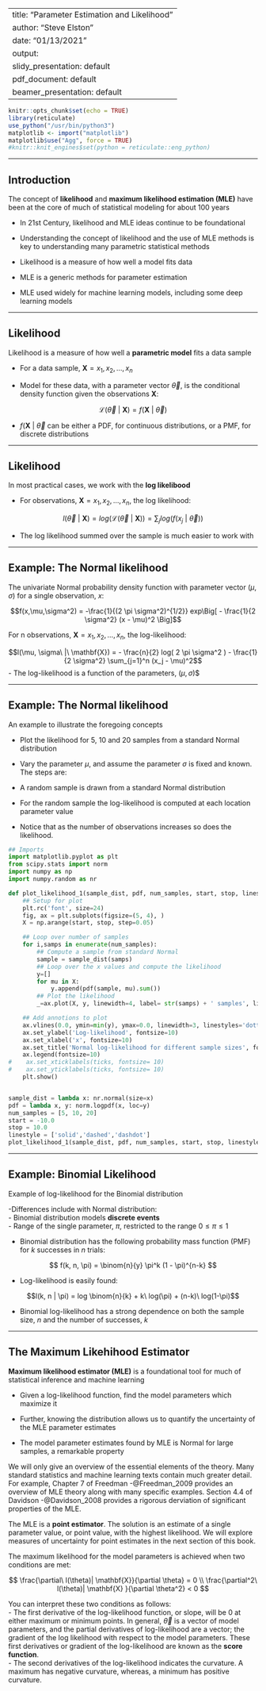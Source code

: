 
---
title: "Parameter Estimation and Likelihood"
author: "Steve Elston"
date: "01/13/2021"
output:
  slidy_presentation: default
  pdf_document: default
  beamer_presentation: default
---

```r
knitr::opts_chunk$set(echo = TRUE)
library(reticulate)
use_python("/usr/bin/python3")
matplotlib <- import("matplotlib")
matplotlib$use("Agg", force = TRUE)
#knitr::knit_engines$set(python = reticulate::eng_python)
```

---------------------------------

## Introduction   

The concept of **likelihood** and **maximum likelihood estimation (MLE)** have been at the core of much of statistical modeling for about 100 years   

- In 21st Century, likelihood and MLE ideas continue to be foundational      

-  Understanding the concept of likelihood and the use of MLE methods is key to understanding many parametric statistical methods     
  - Likelihood is a measure of how well a model fits data     
  - MLE is a generic methods for parameter estimation    

- MLE used widely for machine learning models, including some deep learning models      


------------------------------------------------------

## Likelihood   

Likelihood is a measure of how well a **parametric model** fits a data sample

- For a data sample, $\mathbf{X} = x_1, x_2, \ldots, x_n$    

- Model for these data, with a parameter vector $\vec{\theta}$, is the conditional density function given the observations $\mathbf{X}$: 

$$\mathcal{L}(\vec{\theta}\ |\ \mathbf{X} ) = f(\mathbf{X}\ |\ \vec{\theta})$$

- $f(\mathbf{X}\ |\ \vec{\theta}$ can be either a PDF, for continuous distributions, or a PMF, for discrete distributions



------------------------------------------------------

## Likelihood   

In most practical cases, we work with the **log likelibood**      

- For observations, $\mathbf{X} = x_1, x_2, \ldots, x_n$, the log likelihood:    

$$l(\vec{\theta}\ |\ \mathbf{X}) = log\big( \mathcal{L}(\vec{\theta}\ |\ \mathbf{X}) \big) = \sum_{j} log \Big( f(x_j\ |\ \vec{\theta}) \Big)$$

- The log likelihood summed over the sample is much easier to work with       


-----------------------------------------

## Example: The Normal likelihood

The univariate Normal probability density function with parameter vector $(\mu,\sigma)$ for a single observation, $x$:     

$$f(x,\mu,\sigma^2) = -\frac{1}{(2 \pi \sigma^2)^{1/2}} exp\Big[ - \frac{1}{2 \sigma^2}  (x - \mu)^2 \Big]$$


For n observations, $\mathbf{X} = x_1, x_2, \ldots, x_n$, the log-likelihood:  

$$l(\mu, \sigma\ |\ \mathbf{X}) = - \frac{n}{2} log( 2 \pi \sigma^2 ) - \frac{1}{2 \sigma^2} \sum_{j=1}^n (x_j - \mu)^2$$
- The log-likelihood is a function of the parameters, $(\mu,\sigma)$$     



------------------------------------------

## Example: The Normal likelihood

An example to illustrate the foregoing concepts    

- Plot the likelihood for 5, 10 and 20 samples from a standard Normal distribution   

- Vary the parameter $\mu$, and assume the parameter $\sigma$ is fixed and known. The steps are:     
- A random sample is drawn from a standard Normal distribution    

- For the random sample the log-likelihood is computed at each location parameter value    

- Notice that as the number of observations increases so does the likelihood.


```python
## Imports
import matplotlib.pyplot as plt
from scipy.stats import norm
import numpy as np
import numpy.random as nr

def plot_likelihood_1(sample_dist, pdf, num_samples, start, stop, linestyle):
    ## Setup for plot
    plt.rc('font', size=24)
    fig, ax = plt.subplots(figsize=(5, 4), ) 
    X = np.arange(start, stop, step=0.05)

    ## Loop over number of samples
    for i,samps in enumerate(num_samples): 
        ## Compute a sample from standard Normal
        sample = sample_dist(samps)
        ## Loop over the x values and compute the likelihood
        y=[]
        for mu in X:
            y.append(pdf(sample, mu).sum())
        ## Plot the likelihood    
        _=ax.plot(X, y, linewidth=4, label= str(samps) + ' samples', linestyle=linestyle[i] )

    ## Add annotions to plot
    ax.vlines(0.0, ymin=min(y), ymax=0.0, linewidth=3, linestyles='dotted')
    ax.set_ylabel('Log-likelihood', fontsize=10)
    ax.set_xlabel('x', fontsize=10)
    ax.set_title('Normal log-likelihood for different sample sizes', fontsize=10)
    ax.legend(fontsize=10)
#    ax.set_xticklabels(ticks, fontsize= 10)
#    ax.set_yticklabels(ticks, fontsize= 10)
    plt.show()         


sample_dist = lambda x: nr.normal(size=x)
pdf = lambda x, y: norm.logpdf(x, loc=y)
num_samples = [5, 10, 20]
start = -10.0
stop = 10.0
linestyle = ['solid','dashed','dashdot']
plot_likelihood_1(sample_dist, pdf, num_samples, start, stop, linestyle)
```

-----------------------------------

## Example: Binomial Likelihood   

Example of log-likelihood for the Binomial distribution   

-Differences include with Normal distribution:   
  - Binomial distribution models **discrete events**      
  - Range of the single parameter, $\pi$, restricted to the range $0 \le \pi \le 1$      

- Binomial distribution has the following probability mass function (PMF) for $k$ successes in $n$ trials:        

$$
f(k, n, \pi) = \binom{n}{y} \pi^k (1 - \pi)^{n-k}
$$

- Log-likelihood is easily found:    

$$l(k, n | \pi) = log \binom{n}{k} + k\ log(\pi) + (n-k)\ log(1-\pi)$$

- Binomial log-likelihood has a strong dependence on both the sample size, $n$ and the number of successes, $k$         


-------------------------------------------------------------

## The Maximum Likehihood Estimator    

**Maximum likelihood estimator (MLE)** is a foundational tool for much of statistical inference and machine learning      

- Given a log-likelihood function, find the model parameters which maximize it  

- Further, knowing the distribution allows us to quantify the uncertainty of the MLE parameter estimates   

- The model parameter estimates found by MLE is Normal for large samples, a remarkable property 

We will only give an overview of the essential elements of the theory. Many standard statistics and machine learning texts contain much greater detail. For example, Chapter 7 of Freedman -@Freedman_2009 provides an overview of MLE theory along with many specific examples. Section 4.4 of Davidson -@Davidson_2008 provides a rigorous derviation of significant properties of the MLE.    

The MLE is a **point estimator**. The solution is an estimate of a single parameter value, or point value, with the highest likelihood. We will explore measures of uncertainty for point estimates in the next section of this book.     

The maximum likelihood for the model parameters is achieved when two conditions are met:  

$$
\frac{\partial\ l(\theta)| \mathbf{X}}{\partial \theta} = 0 \\
\frac{\partial^2\ l(\theta)| \mathbf{X} }{\partial \theta^2} < 0
$$


You can interpret these two conditions as follows:    
- The first derivative of the log-likelihood function, or slope, will be 0 at either maximum or minimum points. In general, $\vec{\theta}$ is a vector of model parameters, and the partial derivatives of log-likelihood are a vector; the gradient of the log likelihood with respect to the model parameters. These first derivatives or gradient of the log-likelihood are known as the **score function**.        
- The second derivatives of the log-likelihood indicates the curvature. A maximum has negative curvature, whereas, a minimum has positive curvature.   




